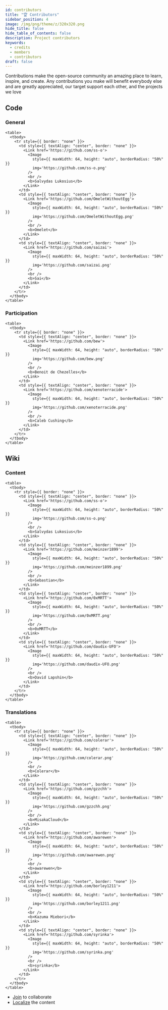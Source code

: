 ```yaml
---
id: contributors
title: "🏆 Contributors"
sidebar_position: 4
image: /img/png/theme/z/320x320.png
hide_title: false
hide_table_of_contents: false
description: Project contributors
keywords:
  - credits
  - members
  - contributors
draft: false
---
```



Contributions make the open-source community an amazing place to learn, inspire, and create. Any contributions you make will benefit everybody else and are greatly appreciated, our target support each other, and the projects we love <Emoji symbol="💞" label="revolving-hearts"/>

## <i class="fa-solid fa-code"></i> Code

### <i class="fa-solid fa-award"></i> General

```mdx-code-block
<table>
  <tbody>
    <tr style={{ border: "none" }}>
      <td style={{ textAlign: "center", border: "none" }}>
        <Link href='https://github.com/ss-o'>
          <Image
            style={{ maxWidth: 64, height: "auto", borderRadius: "50%" }}
            img='https://github.com/ss-o.png'
          />
          <br />
          <b>Salvydas Lukosius</b>
        </Link>
      </td>
      <td style={{ textAlign: "center", border: "none" }}>
        <Link href='https://github.com/OmeletWithoutEgg'>
          <Image
            style={{ maxWidth: 64, height: "auto", borderRadius: "50%" }}
            img='https://github.com/OmeletWithoutEgg.png'
          />
          <br />
          <b>Omelet</b>
        </Link>
      </td>
      <td style={{ textAlign: "center", border: "none" }}>
        <Link href='https://github.com/saizai'>
          <Image
            style={{ maxWidth: 64, height: "auto", borderRadius: "50%" }}
            img='https://github.com/saizai.png'
          />
          <br />
          <b>Sai</b>
        </Link>
      </td>
    </tr>
  </tbody>
</table>
```

### <i class="fa-solid fa-award"></i> Participation

```mdx-code-block
<table>
  <tbody>
    <tr style={{ border: "none" }}>
      <td style={{ textAlign: "center", border: "none" }}>
        <Link href='https://github.com/bew'>
          <Image
            style={{ maxWidth: 64, height: "auto", borderRadius: "50%" }}
            img='https://github.com/bew.png'
          />
          <br />
          <b>Benoit de Chezelles</b>
        </Link>
      </td>
      <td style={{ textAlign: "center", border: "none" }}>
        <Link href='https://github.com/xenoterracide'>
          <Image
            style={{ maxWidth: 64, height: "auto", borderRadius: "50%" }}
            img='https://github.com/xenoterracide.png'
          />
          <br />
          <b>Caleb Cushing</b>
        </Link>
      </td>
    </tr>
  </tbody>
</table>
```

## <i class="fa-solid fa-book"></i> Wiki

### <i class="fa-solid fa-award"></i> Content

```mdx-code-block
<table>
  <tbody>
    <tr style={{ border: "none" }}>
      <td style={{ textAlign: "center", border: "none" }}>
        <Link href='https://github.com/ss-o'>
          <Image
            style={{ maxWidth: 64, height: "auto", borderRadius: "50%" }}
            img='https://github.com/ss-o.png'
          />
          <br />
          <b>Salvydas Lukosius</b>
        </Link>
      </td>
      <td style={{ textAlign: "center", border: "none" }}>
        <Link href='https://github.com/meinzer1899'>
          <Image
            style={{ maxWidth: 64, height: "auto", borderRadius: "50%" }}
            img='https://github.com/meinzer1899.png'
          />
          <br />
          <b>Sebastian</b>
        </Link>
      </td>
      <td style={{ textAlign: "center", border: "none" }}>
        <Link href='https://github.com/0xMRTT'>
          <Image
            style={{ maxWidth: 64, height: "auto", borderRadius: "50%" }}
            img='https://github.com/0xMRTT.png'
          />
          <br />
          <b>0xMRTT</b>
        </Link>
      </td>
      <td style={{ textAlign: "center", border: "none" }}>
        <Link href='https://github.com/daudix-UFO'>
          <Image
            style={{ maxWidth: 64, height: "auto", borderRadius: "50%" }}
            img='https://github.com/daudix-UFO.png'
          />
          <br />
          <b>David Lapshin</b>
        </Link>
      </td>
    </tr>
  </tbody>
</table>
```

### <i class="fa-solid fa-award"></i> Translations

```mdx-code-block
<table>
  <tbody>
    <tr style={{ border: "none" }}>
      <td style={{ textAlign: "center", border: "none" }}>
        <Link href='https://github.com/colerar'>
          <Image
            style={{ maxWidth: 64, height: "auto", borderRadius: "50%" }}
            img='https://github.com/colerar.png'
          />
          <br />
          <b>Colerar</b>
        </Link>
      </td>
      <td style={{ textAlign: "center", border: "none" }}>
        <Link href='https://github.com/gzzchh'>
          <Image
            style={{ maxWidth: 64, height: "auto", borderRadius: "50%" }}
            img='https://github.com/gzzchh.png'
          />
          <br />
          <b>MisakaCloud</b>
        </Link>
      </td>
      <td style={{ textAlign: "center", border: "none" }}>
        <Link href='https://github.com/awarewen'>
          <Image
            style={{ maxWidth: 64, height: "auto", borderRadius: "50%" }}
            img='https://github.com/awarewen.png'
          />
          <br />
          <b>awarewen</b>
        </Link>
      </td>
      <td style={{ textAlign: "center", border: "none" }}>
        <Link href='https://github.com/borley1211'>
          <Image
            style={{ maxWidth: 64, height: "auto", borderRadius: "50%" }}
            img='https://github.com/borley1211.png'
          />
          <br />
          <b>Kazuma Miebori</b>
        </Link>
      </td>
      <td style={{ textAlign: "center", border: "none" }}>
        <Link href='https://github.com/syrinka'>
          <Image
            style={{ maxWidth: 64, height: "auto", borderRadius: "50%" }}
            img='https://github.com/syrinka.png'
          />
          <br />
          <b>syrinka</b>
        </Link>
      </td>
    </tr>
  </tbody>
</table>
```

- [Join][join-team] to collaborate
- [Localize][help-translate] the content

<!-- end-of-file -->
<!-- links -->
<!-- external -->

[join-team]: https://github.com/z-shell/community/issues/new?assignees=&labels=%F0%9F%91%A5+member&template=membership.yml&title=team%3A+
[help-translate]: https://translate.zshell.dev

